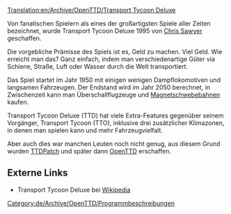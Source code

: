 [[Translation:en/Archive/OpenTTD/Transport Tycoon Deluxe]]

Von fanatischen Spielern als eines der großartigsten Spiele aller Zeiten bezeichnet, wurde Transport Tycoon Deluxe 1995 von 
[http://www.chrissawyer.com Chris Sawyer] geschaffen.

Die vorgebliche Prämisse des Spiels ist es, Geld zu machen. Viel Geld. Wie erreicht man das? Ganz einfach, indem man verschiedenartige Güter via Schiene, Straße, Luft oder Wasser durch die Welt transportiert.

Das Spiel startet im Jahr 1950 mit einigen wenigen Dampflokomotiven und langsamen Fahrzeugen. Der Endstand wird im Jahr 2050 berechnet, in Zwischenzeit kann man Überschallflugzeuge und [[de/Magnetschwebebahn|Magnetschwebebahnen]] kaufen.

Transport Tycoon Deluxe (TTD) hat viele Extra-Features gegenüber seinem Vorgänger, Transport Tycoon (TTO), inklusive drei zusätzlicher Klimazonen, in denen man spielen kann und mehr Fahrzeugvielfalt.

Aber auch dies war manchen Leuten noch nicht genug, aus diesem Grund wurden [[de/Archive/OpenTTD/TTDPatch|TTDPatch]] und später dann [[de/Manual/Main Page|OpenTTD]] erschaffen.

== Externe Links ==
* Transport Tycoon Deluxe bei [http://de.wikipedia.org/wiki/Transport_Tycoon Wikipedia]

[[Category:de/Archive/OpenTTD/Programmbeschreibungen]]